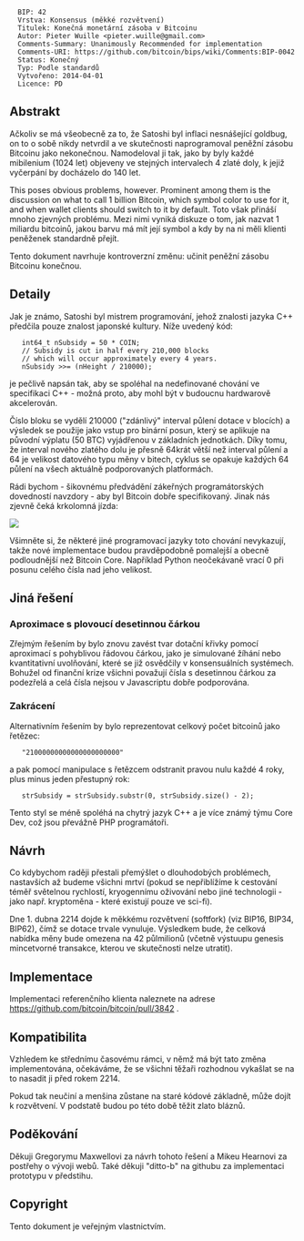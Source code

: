 <pre>
  BIP: 42
  Vrstva: Konsensus (měkké rozvětvení)
  Titulek: Konečná monetární zásoba v Bitcoinu
  Autor: Pieter Wuille <pieter.wuille@gmail.com>
  Comments-Summary: Unanimously Recommended for implementation
  Comments-URI: https://github.com/bitcoin/bips/wiki/Comments:BIP-0042
  Status: Konečný
  Typ: Podle standardů
  Vytvořeno: 2014-04-01
  Licence: PD
</pre>

==Abstrakt==

Ačkoliv se má všeobecně za to, že Satoshi byl inflaci nesnášející goldbug, on to o sobě nikdy netvrdil a ve skutečnosti naprogramoval peněžní zásobu Bitcoinu jako nekonečnou. Namodeloval ji tak, jako by byly každé mibilenium (1024 let) objeveny ve stejných intervalech 4 zlaté doly, k jejiž vyčerpání by docházelo do 140 let. 

This poses obvious problems, however. Prominent among them is the discussion on what to call 1 billion Bitcoin, which symbol color to use for it, and when wallet clients should switch to it by default.
Toto však přináší mnoho zjevných problému. Mezi nimi vyniká diskuze o tom, jak nazvat 1 miliardu bitcoinů, jakou barvu má mít její symbol a kdy by na ni měli klienti peněženek standardně přejít.

Tento dokument navrhuje kontroverzní změnu: učinit peněžní zásobu Bitcoinu konečnou.

==Detaily==

Jak je známo, Satoshi byl mistrem programování, jehož znalosti jazyka C++ předčila pouze znalost japonské kultury. Níže uvedený kód:

    int64_t nSubsidy = 50 * COIN;
    // Subsidy is cut in half every 210,000 blocks
    // which will occur approximately every 4 years.
    nSubsidy >>= (nHeight / 210000);

je pečlivě napsán tak, aby se spoléhal na nedefinované chování ve specifikaci C++ - možná proto, aby mohl být v budoucnu hardwarově akcelerován.

Číslo bloku se vydělí 210000 ("zdánlivý" interval půlení dotace v blocích) a výsledek se použije jako vstup pro binární posun, který se aplikuje na původní výplatu (50 BTC) vyjádřenou v základních jednotkách. Díky tomu, že interval nového zlatého dolu je přesně 64krát větší než interval půlení a 64 je velikost datového typu měny v bitech, cyklus se opakuje každých 64 půlení na všech aktuálně podporovaných platformách.

Rádi bychom - šikovnému předvádění zákeřných programátorských dovedností navzdory - aby byl Bitcoin dobře specifikovaný. Jinak nás zjevně čeká krkolomná jízda:

<img src="bip-0042/inflation.png"></img>

Všimněte si, že některé jiné programovací jazyky toto chování nevykazují, takže nové implementace budou pravděpodobně pomalejší a obecně podloudnější než Bitcoin Core. Například Python neočekávaně vrací 0 při posunu celého čísla nad jeho velikost.

==Jiná řešení==

===Aproximace s plovoucí desetinnou čárkou===

Zřejmým řešením by bylo znovu zavést tvar dotační křivky pomocí aproximací s pohyblivou řádovou čárkou, jako je simulované žíhání nebo kvantitativní uvolňování, které se již osvědčily v konsensuálních systémech. Bohužel od finanční krize všichni považují čísla s desetinnou čárkou za podezřelá a celá čísla nejsou v Javascriptu dobře podporována. 

===Zakrácení===

Alternativním řešením by bylo reprezentovat celkový počet bitcoinů jako řetězec:

    "21000000000000000000000"

a pak pomocí manipulace s řetězcem odstranit pravou nulu každé 4 roky, plus minus jeden přestupný rok:

    strSubsidy = strSubsidy.substr(0, strSubsidy.size() - 2);

Tento styl se méně spoléhá na chytrý jazyk C++ a je více známý týmu Core Dev, což jsou převážně PHP programátoři.

==Návrh==

Co kdybychom raději přestali přemýšlet o dlouhodobých problémech, nastavších až budeme všichni mrtví (pokud se nepřiblížíme k cestování téměř světelnou rychlostí, kryogennímu oživování nebo jiné technologii - jako např. kryptoměna - které existují pouze ve sci-fi).

Dne 1. dubna 2214 dojde k měkkému rozvětvení (softfork) (viz BIP16, BIP34, BIP62), čímž se dotace trvale vynuluje. Výsledkem bude, že celková nabídka měny bude omezena na 42 půlmilionů (včetně výstuupu genesis mincetvorné transakce, kterou ve skutečnosti nelze utratit).

==Implementace==

Implementaci referenčního klienta naleznete na adrese https://github.com/bitcoin/bitcoin/pull/3842 .

==Kompatibilita==

Vzhledem ke střednímu časovému rámci, v němž má být tato změna implementována, očekáváme, že se všichni těžaři rozhodnou vykašlat se na to nasadit ji před rokem 2214.

Pokud tak neučiní a menšina zůstane na staré kódové základně, může dojít k rozvětvení. V podstatě budou po této době těžit zlato bláznů.

==Poděkování==

Děkuji Gregorymu Maxwellovi za návrh tohoto řešení a Mikeu Hearnovi za postřehy o vývoji webů. Také děkuji "ditto-b" na githubu za implementaci prototypu v předstihu.

==Copyright==

Tento dokument je veřejným vlastnictvím. 
